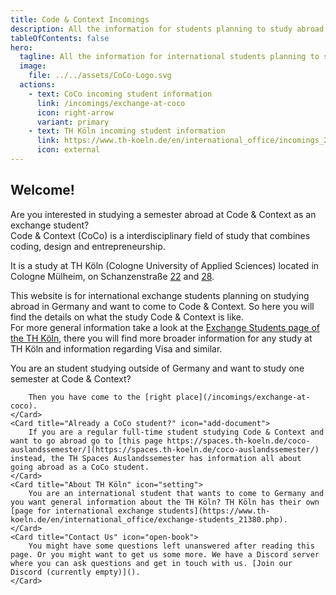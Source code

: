 ```yaml
---
title: Code & Context Incomings
description: All the information for students planning to study abroad in Germany at Code & Context.
tableOfContents: false
hero:
  tagline: All the information for international students planning to study abroad in Germany at Code & Context.
  image:
    file: ../../assets/CoCo-Logo.svg
  actions:
    - text: CoCo incoming student information
      link: /incomings/exchange-at-coco
      icon: right-arrow
      variant: primary
    - text: TH Köln incoming student information
      link: https://www.th-koeln.de/en/international_office/incomings_21389.php
      icon: external
---
```



## Welcome!

Are you interested in studying a semester abroad at Code & Context as an exchange student?  
Code & Context (CoCo) is a interdisciplinary field of study that combines coding, design and entrepreneurship.

It is a study at TH Köln (Cologne University of Applied Sciences) located in Cologne Mülheim, on Schanzenstraße [22](https://maps.app.goo.gl/rC2F8SXVdq2U4SXQA) and [28](https://maps.app.goo.gl/PDM3jmiTxSuaiDiB9).

This website is for international exchange students planning on studying abroad in Germany and want to come to Code & Context. So here you will find the details on what the study Code & Context is like.  
For more general information take a look at the [Exchange Students page of the TH Köln](https://www.th-koeln.de/en/international_office/exchange-students_21380.php), there you will find more broader information for any study at TH Köln and information regarding Visa and similar.

<CardGrid>
	<Card title="Study abroad at CoCo?" icon="pencil">
		You are an student studying outside of Germany and want to study one semester at Code & Context?

		Then you have come to the [right place](/incomings/exchange-at-coco).
	</Card>
	<Card title="Already a CoCo student?" icon="add-document">
		If you are a regular full-time student studying Code & Context and want to go abroad go to [this page https://spaces.th-koeln.de/coco-auslandssemester/](https://spaces.th-koeln.de/coco-auslandssemester/) instead, the TH Spaces Auslandssemester has information all about going abroad as a CoCo student.
	</Card>
	<Card title="About TH Köln" icon="setting">
		You are an international student that wants to come to Germany and you want general information about the TH Köln? TH Köln has their own [page for international exchange students](https://www.th-koeln.de/en/international_office/exchange-students_21380.php).
	</Card>
	<Card title="Contact Us" icon="open-book">
		You might have some questions left unanswered after reading this page. Or you might want to get us some more. We have a Discord server where you can ask questions and get in touch with us. [Join our Discord (currently empty)]().
	</Card>
</CardGrid>
